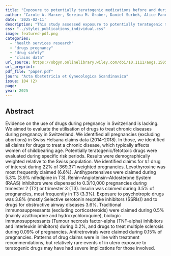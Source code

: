 ```yaml
---
title: "Exposure to potentially teratogenic medications before and during the first trimester of pregnancy compared to women of childbearing age: A retrospective analysis of Swiss claims data (2015–2021)"
author: "Carole A. Marxer, Sereina M. Graber, Daniel Surbek, Alice Panchaud, Christoph R. Meier, Julia Spoendlin"
date: '2025-02-11'
description: "This study assessed exposure to potentially teratogenic medications among pregnant women and women of childbearing age in Switzerland using claims data (2015–2021). Results showed that 1.4% of pregnant women were exposed to potential teratogens during the first trimester, with weak teratogens being the most commonly dispensed. Additionally, valproate use during pregnancy decreased following the introduction of a pregnancy prevention program in 2018, suggesting a potential positive impact."
css: "../styles_publications_individual.css"
image: featured-pdf.png
categories:
  - "health services research"
  - "drugs pregnancy" 
  - "drug safety"
  - "claims data"
url_source: https://obgyn.onlinelibrary.wiley.com/doi/10.1111/aogs.15052
url_preprint: 
pdf_file: "paper.pdf"
journ: "Acta Obstetricia et Gynecologica Scandinavica"
issue: 104 (2)
page: 
year: 2025
---
```


## Abstract

Evidence on the use of drugs during pregnancy in Switzerland is lacking. We aimed to evaluate the utilisation of drugs to treat chronic diseases during pregnancy in Switzerland. We identified all pregnancies (excluding abortions) in Swiss Helsana claims data (2014--2018). In those, we identified all claims for drugs to treat a chronic disease, which typically affects women of childbearing age. Potentially teratogenic/fetotoxic drugs were evaluated during specific risk periods. Results were demographically weighted relative to the Swiss population. We identified claims for ≥1 drug of interest during 22% of 369,371 weighted pregnancies. Levothyroxine was most frequently claimed (6.6%). Antihypertensives were claimed during 5.3% (3.9% nifedipine in T3). Renin--Angiotensin--Aldosterone System (RAAS) inhibitors were dispensed to 0.3/10,000 pregnancies during trimester 2 (T2) or trimester 3 (T3). Insulin was claimed during 3.5% of pregnancies, most frequently in T3 (3.3%). Exposure to psychotropic drugs was 3.8% (mostly Selective serotonin reuptake inhibitors (SSRIs)) and to drugs for obstructive airway diseases 3.6%. Traditional immunosuppressants (excluding corticosteroids) were claimed during 0.5% (mainly azathioprine and hydroxychloroquine), biologic immunosuppressants (Tumour necrosis factor-alpha (TNF-alpha) inhibitors and interleukin inhibitors) during 0.2%, and drugs to treat multiple sclerosis during 0.09% of pregnancies. Antiretrovirals were claimed during 0.15% of pregnancies. Patterns of drug claims were in line with treatment recommendations, but relatively rare events of in utero exposure to teratogenic drugs may have had severe implications for those involved.
